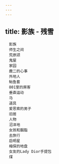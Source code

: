 ```yaml
---
---
---
```

title: 影族 - 残雪
---


```
　影族
　师生之间
　荒原颂
　鬼屋
　家园
　鹿二的心事
　外地人
　鲇鱼套
　801室的房客
　垂直运动
　马
　道具
　爱思索的男子
　旧居
　人物
　沼泽地
　女孩和胭脂
　去旅行
　启明星
　梅保的地盘
　女友的Lady Dior手提包
　煤
```